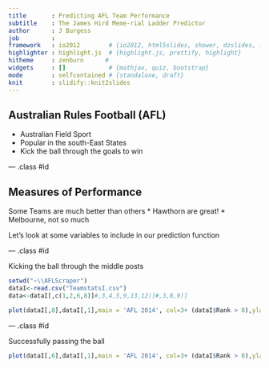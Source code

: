 ```yaml
---
title       : Predicting AFL Team Performance
subtitle    : The James Hird Meme-rial Ladder Predictor
author      : J Burgess
job         : 
framework   : io2012        # {io2012, html5slides, shower, dzslides, ...}
highlighter : highlight.js  # {highlight.js, prettify, highlight}
hitheme     : zenburn      # 
widgets     : []            # {mathjax, quiz, bootstrap}
mode        : selfcontained # {standalone, draft}
knit        : slidify::knit2slides
---
```



## Australian Rules Football (AFL)
* Australian Field Sport
* Popular in the south-East States
* Kick the ball through the goals to win

--- .class #id 

## Measures of Performance

Some Teams are much better than others
* Hawthorn are great!
* Melbourne, not so much

Let's look at some variables to include in our prediction function

--- .class #id


Kicking the ball through the middle posts

```r
setwd("~\\AFLScraper")
dataI<-read.csv("TeamstatsI.csv")
data<-dataI[,c(1,2,6,8)]#,3,4,5,9,13,12)]#,3,8,9)]

plot(dataI[,8],dataI[,1],main = 'AFL 2014', col=3+ (dataI$Rank > 8),ylab="Ladder Position",xlab="Goals")

```

--- .class #id


Successfully passing the ball

```r

plot(dataI[,6],dataI[,1],main = 'AFL 2014', col=3+ (dataI$Rank > 8),ylab="Ladder Position",xlab="Disposals")

```


